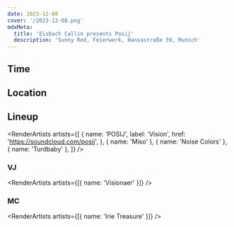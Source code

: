 ```yaml
---
date: 2023-12-08
cover: '/2023-12-08.png'
mdxMeta:
  title: 'Eisbach Callin presents Posij'
  description: 'Sunny Red, Feierwerk, Hansastraße 39, Munich'
---
```


## Time

<RenderDoors timeDoors='22' price='18' />

## Location

<RenderLocation
  venueName='Sunny Red'
  address='Feierwerk Hansastr. 39'
  city='Munich'
  mapUrl='https://goo.gl/maps/mA8iv2XEHf7XfRLv7'
/>

## Lineup

<RenderArtists
  artists={[
    {
      name: 'POSIJ',
      label: 'Vision',
      href: 'https://soundcloud.com/posij',
    },
    { name: 'Miso' },
    { name: 'Noise Colors' },
    { name: 'Turdbaby' },
  ]}
/>

### VJ

<RenderArtists artists={[{ name: 'Visionaer' }]} />

### MC

<RenderArtists artists={[{ name: 'Irie Treasure' }]} />
